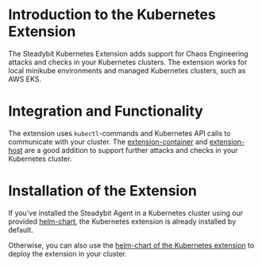 # Introduction to the Kubernetes Extension
The Steadybit Kubernetes Extension adds support for Chaos Engineering attacks and checks in your Kubernetes clusters. The extension works for local minikube environments and managed Kubernetes clusters, such as AWS EKS.


# Integration and Functionality
The extension uses `kubectl`-commands and Kubernetes API calls to communicate with your cluster. The [extension-container](https://hub.steadybit.com/extension/com.steadybit.extension_container)
and [extension-host](https://hub.steadybit.com/extension/com.steadybit.extension_host) are a good addition to support further attacks and checks in your Kubernetes cluster.

# Installation of the Extension
If you've installed the Steadybit Agent in a Kubernetes cluster using our provided [helm-chart](https://docs.steadybit.com/install-and-configure/install-agent/install-on-kubernetes#installation), the Kubernetes extension is already installed by default.

Otherwise, you can also use the [helm-chart of the Kubernetes extension](https://github.com/steadybit/extension-kubernetes#installation) to deploy the extension in your cluster.